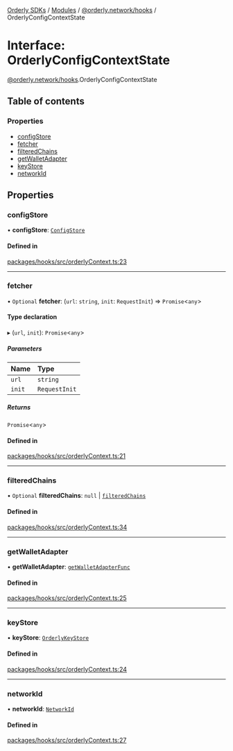 [Orderly SDKs](/sdks/tech-doc/README) / [Modules](/sdks/tech-doc/modules) / [@orderly.network/hooks](/sdks/tech-doc/modules/orderly_network_hooks) / OrderlyConfigContextState

# Interface: OrderlyConfigContextState

[@orderly.network/hooks](/sdks/tech-doc/modules/orderly_network_hooks).OrderlyConfigContextState

## Table of contents

### Properties

- [configStore](/sdks/tech-doc/interfaces/orderly_network_hooks.OrderlyConfigContextState#configstore)
- [fetcher](/sdks/tech-doc/interfaces/orderly_network_hooks.OrderlyConfigContextState#fetcher)
- [filteredChains](/sdks/tech-doc/interfaces/orderly_network_hooks.OrderlyConfigContextState#filteredchains)
- [getWalletAdapter](/sdks/tech-doc/interfaces/orderly_network_hooks.OrderlyConfigContextState#getwalletadapter)
- [keyStore](/sdks/tech-doc/interfaces/orderly_network_hooks.OrderlyConfigContextState#keystore)
- [networkId](/sdks/tech-doc/interfaces/orderly_network_hooks.OrderlyConfigContextState#networkid)

## Properties

### configStore

• **configStore**: [`ConfigStore`](/sdks/tech-doc/interfaces/orderly_network_core.ConfigStore)

#### Defined in

[packages/hooks/src/orderlyContext.ts:23](https://github.com/OrderlyNetwork/js-sdk/blob/d47dd11/packages/hooks/src/orderlyContext.ts#L23)

___

### fetcher

• `Optional` **fetcher**: (`url`: `string`, `init`: `RequestInit`) => `Promise`\<`any`\>

#### Type declaration

▸ (`url`, `init`): `Promise`\<`any`\>

##### Parameters

| Name | Type |
| :------ | :------ |
| `url` | `string` |
| `init` | `RequestInit` |

##### Returns

`Promise`\<`any`\>

#### Defined in

[packages/hooks/src/orderlyContext.ts:21](https://github.com/OrderlyNetwork/js-sdk/blob/d47dd11/packages/hooks/src/orderlyContext.ts#L21)

___

### filteredChains

• `Optional` **filteredChains**: ``null`` \| [`filteredChains`](../modules/orderly_network_hooks#filteredchains)

#### Defined in

[packages/hooks/src/orderlyContext.ts:34](https://github.com/OrderlyNetwork/js-sdk/blob/d47dd11/packages/hooks/src/orderlyContext.ts#L34)

___

### getWalletAdapter

• **getWalletAdapter**: [`getWalletAdapterFunc`](../modules/orderly_network_core#getwalletadapterfunc)

#### Defined in

[packages/hooks/src/orderlyContext.ts:25](https://github.com/OrderlyNetwork/js-sdk/blob/d47dd11/packages/hooks/src/orderlyContext.ts#L25)

___

### keyStore

• **keyStore**: [`OrderlyKeyStore`](orderly_network_core.OrderlyKeyStore)

#### Defined in

[packages/hooks/src/orderlyContext.ts:24](https://github.com/OrderlyNetwork/js-sdk/blob/d47dd11/packages/hooks/src/orderlyContext.ts#L24)

___

### networkId

• **networkId**: [`NetworkId`](../modules/orderly_network_types#networkid)

#### Defined in

[packages/hooks/src/orderlyContext.ts:27](https://github.com/OrderlyNetwork/js-sdk/blob/d47dd11/packages/hooks/src/orderlyContext.ts#L27)
